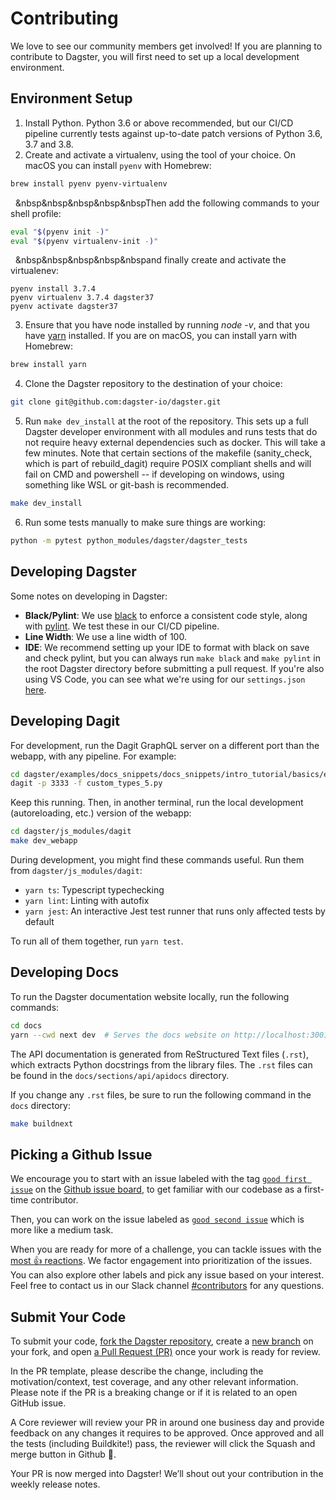 
<DynamicMetaTags
  title="Contributing | Dagster"
  description="Contributions are welcome and are greatly appreciated. Here's the contribution guide."
/>

# Contributing

We love to see our community members get involved!
If you are planning to contribute to Dagster, you will first need to set
up a local development environment.

## Environment Setup

1.  Install Python. Python 3.6 or above recommended, but our CI/CD
    pipeline currently tests against up-to-date patch versions of Python
    3.6, 3.7 and 3.8.
2.  Create and activate a virtualenv, using the tool of your choice.
    On macOS you can install `pyenv` with Homebrew:

```bash
brew install pyenv pyenv-virtualenv
```

&nbsp;&nbsp;&nbsp&nbsp&nbsp&nbsp&nbspThen add the following commands to your shell profile:

```bash
eval "$(pyenv init -)"
eval "$(pyenv virtualenv-init -)"
```

&nbsp;&nbsp;&nbsp&nbsp&nbsp&nbsp&nbspand finally create and activate the virtualenev:

```
pyenv install 3.7.4
pyenv virtualenv 3.7.4 dagster37
pyenv activate dagster37
```

3.  Ensure that you have node installed by running _node -v_, and that you have
    [yarn](https://yarnpkg.com/lang/en/) installed. If you are on macOS,
    you can install yarn with Homebrew:

```bash
brew install yarn
```

4.  Clone the Dagster repository to the destination of your choice:

```bash
git clone git@github.com:dagster-io/dagster.git
```

5.  Run `make dev_install` at the root of the repository. This sets up a
    full Dagster developer environment with all modules and runs tests
    that do not require heavy external dependencies such as docker. This
    will take a few minutes. Note that certain sections of the makefile (sanity_check,
    which is part of rebuild_dagit) require POSIX compliant shells and will fail
    on CMD and powershell -- if developing on windows, using something like WSL or git-bash
    is recommended.

```bash
make dev_install
```

6.  Run some tests manually to make sure things are working:

```bash
python -m pytest python_modules/dagster/dagster_tests
```

## Developing Dagster

Some notes on developing in Dagster:

- **Black/Pylint**: We use [black](https://github.com/python/black) to
  enforce a consistent code style, along with
  [pylint](https://www.pylint.org/). We test these in our CI/CD
  pipeline.
- **Line Width**: We use a line width of 100.
- **IDE**: We recommend setting up your IDE to format with black on
  save and check pylint, but you can always run `make black` and
  `make pylint` in the root Dagster directory before submitting a pull
  request. If you're also using VS Code, you can see what we're
  using for our `settings.json`
  [here](https://gist.github.com/natekupp/7a17a9df8d2064e5389cc84aa118a896).

## Developing Dagit

For development, run the Dagit GraphQL server on a different port than
the webapp, with any pipeline. For example:

```bash
cd dagster/examples/docs_snippets/docs_snippets/intro_tutorial/basics/e04_quality
dagit -p 3333 -f custom_types_5.py
```

Keep this running. Then, in another terminal, run the local development
(autoreloading, etc.) version of the webapp:

```bash
cd dagster/js_modules/dagit
make dev_webapp
```

During development, you might find these commands useful. Run them from `dagster/js_modules/dagit`:

- `yarn ts`: Typescript typechecking
- `yarn lint`: Linting with autofix
- `yarn jest`: An interactive Jest test runner that runs only affected tests by default

To run all of them together, run `yarn test`.

## Developing Docs

To run the Dagster documentation website locally, run the following commands:

```bash
cd docs
yarn --cwd next dev  # Serves the docs website on http://localhost:3001
```

The API documentation is generated from ReStructured Text files (`.rst`), which extracts Python
docstrings from the library files. The `.rst` files can be found in the `docs/sections/api/apidocs`
directory.

If you change any `.rst` files, be sure to run the following command in the `docs` directory:

```bash
make buildnext
```

## Picking a Github Issue

We encourage you to start with an issue labeled with the tag
[`good first issue`](https://github.com/dagster-io/dagster/issues?q=is%3Aissue+is%3Aopen+label%3A%22good+first+issue%22)
on the [Github issue board](https://github.com/dagster-io/dagster/issues),
to get familiar with our codebase as a first-time contributor.

Then, you can work on the issue labeled as [`good second issue`](https://github.com/dagster-io/dagster/labels/good%20second%20issue)
which is more like a medium task.

When you are ready for more of a challenge, you can tackle issues with the
[most 👍 reactions](https://github.com/dagster-io/dagster/issues?q=is%3Aissue+is%3Aopen+sort%3Areactions-%2B1-desc).
We factor engagement into prioritization of the issues. You can also explore other labels and pick any issue based on your interest.
Feel free to contact us in our Slack channel [#contributors](https://app.slack.com/client/TCDGQDUKF/C01K91YP0TF) for any questions.

## Submit Your Code

To submit your code, [fork the Dagster repository](https://help.github.com/en/articles/fork-a-repo),
create a [new branch](https://help.github.com/en/desktop/contributing-to-projects/creating-a-branch-for-your-work) on your fork,
and open [a Pull Request (PR)](https://help.github.com/en/articles/creating-a-pull-request-from-a-fork)
once your work is ready for review.

In the PR template, please describe the change, including the motivation/context, test coverage, and any other relevant information.
Please note if the PR is a breaking change or if it is related to an open GitHub issue.

A Core reviewer will review your PR in around one business day and provide feedback on any changes it requires to be approved.
Once approved and all the tests (including Buildkite!) pass, the reviewer will click the Squash and merge button in Github 🥳.

Your PR is now merged into Dagster! We’ll shout out your contribution in the weekly release notes.
